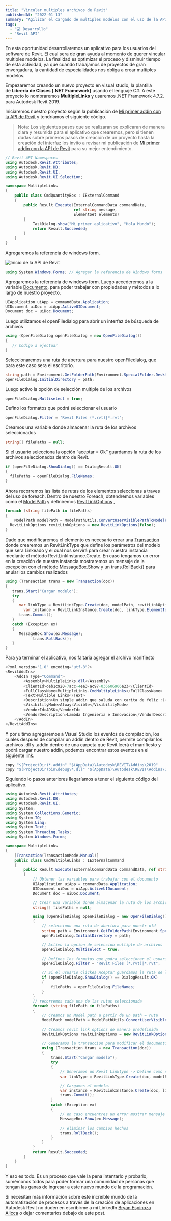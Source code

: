```yaml
---
title: "Vincular multiples archivos de Revit"
publishedAt: "2022-01-13"
summary: "Agilizar el cargado de multiples modelos con el uso de la API de Revit."
tags:
  - "💻 Desarrollo"
  - "Revit API"
---
```


En esta oportunidad desarrollaremos un aplicativo para los usuarios del software de Revit. El cual sera de gran ayuda al momento de querer vincular multiples modelos. La finalidad es optimizar el proceso y disminuir tiempo de esta actividad, ya que cuando trabajamos de proyectos de gran envergadura, la cantidad de especialidades nos obliga a crear multiples modelos.

Empezaremos creando un nuevo proyecto en visual studio, la plantilla de **Librería de Clases (.NET Framework)** usando el lenguaje C#. A este proyecto lo nombraremos **MultipleLinks** y usaremos .NET Framework 4.7.2. para Autodesk Revit 2019.

Iniciaremos nuestro proyecto según la publicación de [Mi primer addin con la API de Revit](https://lambda.com.pe/blog/mi-primer-addin) y tendríamos el siguiente código.

> Nota: Los siguientes pasos que se realizaran se explicaran de manera clara y resumida para el aplicativo que crearemos, pero si tienen dudas sobre primeros pasos de creación de un proyecto hasta la creación del interfaz los invito a revisar mi publicación de [Mi primer addin con la API de Revit](https://lambda.com.pe/blog/mi-primer-addin) para su mejor entendimiento.

```csharp:Command.cs
// Revit API Namespaces
using Autodesk.Revit.Attributes;
using Autodesk.Revit.DB;
using Autodesk.Revit.UI;
using Autodesk.Revit.UI.Selection;

namespace MultipleLinks
{
    public class CmdQuantityBox : IExternalCommand
    {
        public Result Execute(ExternalCommandData commandData,
                              ref string message,
                              ElementSet elements)
        {
            TaskDialog.show("Mi primer aplicativo", "Hola Mundo");
            return Result.Succeeded;
        }
    }
}
```

Agregaremos la referencia de windows form.

![Inicio de la API de Revit](/images/posts/vincular-multiples-modelos/inicio-revit-API.png)

```csharp
using System.Windows.Forms; // Agregar la referencia de Windows forms
```

Agregaremos la referencia de windows form.
Luego accederemos a la variable [Documento](https://www.revitapidocs.com/2022/ab1718f9-45fb-b3d3-827e-32ff81cf929c.htm), para poder trabajar con propiedades y métodos a lo largo de nuestro proyecto.

```csharp
UIApplication uiApp = commandData.Application;
UIDocument uiDoc = uiApp.ActiveUIDocument;
Document doc = uiDoc.Document;
```

Luego utilizamos el openFiledialog para abrir un interfaz de búsqueda de archivos

```csharp
using (OpenFileDialog openFileDialog = new OpenFileDialog())
{
   // Codigo a ejectuar
}
```

Seleccionaremos una ruta de abertura para nuestro openFiledialog, que para este caso sera el escritorio.

```csharp
string path = Environment.GetFolderPath(Environment.SpecialFolder.Desktop);
openFileDialog.InitialDirectory = path;
```

Luego activo la opción de selección multiple de los archivos

```csharp
openFileDialog.Multiselect = true;
```

Defino los formatos que podrá seleccionar el usuario

```csharp
openFileDialog.Filter = "Revit Files (*.rvt)|*.rvt";
```

Creamos una variable donde almacenar la ruta de los archivos seleccionados

```csharp
string[] filePaths = null;
```

Si el usuario selecciona la opción “aceptar = Ok” guardamos la ruta de los archivos seleccionados dentro de Revit.

```csharp
if (openFileDialog.ShowDialog() == DialogResult.OK)
{
  filePaths = openFileDialog.FileNames;
}
```

Ahora recorremos las lista de rutas de los elementos seleccionas a traves del uso de foreach. Dentro de nuestro Foreach, obtendremos variables como el [ModelPath](https://www.revitapidocs.com/2019/40a84c72-e4b8-72ac-2f71-3216c66a11b3.htm) y definiremos [RevitLinkOptions](https://www.revitapidocs.com/2015/3f710983-5a4d-d515-a633-12b06a419b30.htm) ,

```csharp
foreach (string filePath in filePaths)
{
	ModelPath modelPath = ModelPathUtils.ConvertUserVisiblePathToModelPath(filePath);
  RevitLinkOptions revitLinkOptions = new RevitLinkOptions(false);
}
```

Dado que modificaremos el elemento es necesario crear una [Transaction](https://www.revitapidocs.com/2015/308ebf8d-d96d-4643-cd1d-34fffcea53fd.htm) donde crearemos un RevitLinkType que define los parámetros del modelo que sera Linkeado y el cual nos servirá para crear nuestra instancia mediante el método RevitLinkInstance.Create. En caso tengamos un error en la creación de nuestra instancia mostraremos un mensaje de la excepción con el método [MessageBox.Show](http://MessageBox.Show) y un trans.RollBack() para anular los cambios realizados

```csharp
using (Transaction trans = new Transaction(doc))
{
   trans.Start("Cargar modelo");
   try
   {
      var linkType = RevitLinkType.Create(doc, modelPath, revitLinkOptions);
	    var instance = RevitLinkInstance.Create(doc, linkType.ElementId);
      trans.Commit();
   }
   catch (Exception ex)
   {
      MessageBox.Show(ex.Message);
			trans.RollBack();
   }
}
```

Para ya terminar el aplicativo, nos faltaría agregar el archivo manifiesto

```csharp
<?xml version="1.0" encoding="utf-8"?>
<RevitAddIns>
	<AddIn Type="Command">
		<Assembly>MultipleLinks.dll</Assembly>
		<ClientId>deb1c920-7acc-4ea3-ac97-036606906a23</ClientId>
		<FullClassName>MultipleLinks.CmdMultipleLinks</FullClassName>
		<Text>Multiple Links</Text>
		<Description>Un simple addin que saluda con carita de feliz :)</Description>
		<VisibilityMode>AlwaysVisible</VisibilityMode>
		<VendorId>ADSK</VendorId>
		<VendorDescription>Lambda Ingenieria e Innovacion</VendorDescription>
	</AddIn>
</RevitAddIns>
```

Y por ultimo agregaremos a Visual Studio los eventos de compilación, los cuales después de compilar un addin dentro de Revit, permite compilar los archivos .dll y .addin dentro de una carpeta que Revit leerá el manifiesto y podrá cargar nuestro addin, podemos encontrar estos eventos en el siguiente [link](https://gist.github.com/riverscode/66b6acac8cd453ad8dac6e553fce9f56).

```csharp
copy "$(ProjectDir)*.addin" "$(AppData)\Autodesk\REVIT\Addins\2019"
copy "$(ProjectDir)bin\debug\*.dll" "$(AppData)\Autodesk\REVIT\Addins\2019"
```

Siguiendo lo pasos anteriores llegaríamos a tener el siguiente código del aplicativo.

```csharp
using Autodesk.Revit.Attributes;
using Autodesk.Revit.DB;
using Autodesk.Revit.UI;
using System;
using System.Collections.Generic;
using System.IO;
using System.Linq;
using System.Text;
using System.Threading.Tasks;
using System.Windows.Forms; 

namespace MultipleLinks
{
    [Transaction(TransactionMode.Manual)]
    public class CmdMultipleLinks : IExternalCommand
    {
        public Result Execute(ExternalCommandData commandData, ref string message, ElementSet elements)
        {
            // Obtener las variables para trabajar con el documento
            UIApplication uiApp = commandData.Application;
            UIDocument uiDoc = uiApp.ActiveUIDocument;
            Document doc = uiDoc.Document;

            // Crear una variable donde almacenar la ruta de los archivos seleccionados
            string[] filePaths = null;

            using (OpenFileDialog openFileDialog = new OpenFileDialog())
            {
                // selecciono una ruta de abertura para nuestr ofd
                string path = Environment.GetFolderPath(Environment.SpecialFolder.Desktop);
                openFileDialog.InitialDirectory = path;

                // Activo la opcion de seleccion multiple de archivos
                openFileDialog.Multiselect = true;

                // Defines los formatos que podra seleccionar el usuario
                openFileDialog.Filter = "Revit Files (*.rvt)|*.rvt";

                // Si el usuario clickea Aceptar guardamos la ruta de los archivos seleccionados
                if (openFileDialog.ShowDialog() == DialogResult.OK)
                {
                    filePaths = openFileDialog.FileNames;
                }
            }
            // recorremos cada una de las rutas seleccionada
            foreach (string filePath in filePaths)
            {
                // Creamos un Model path a partir de un path = ruta
                ModelPath modelPath = ModelPathUtils.ConvertUserVisiblePathToModelPath(filePath);

                // Creamos revit link options de manera predefinida
                RevitLinkOptions revitLinkOptions = new RevitLinkOptions(false);

                // Generamos la transaccion para modificar el documento
                using (Transaction trans = new Transaction(doc))
                {
                    trans.Start("Cargar modelo");
                    try
                    {
                        // Generamos un Revit Linktype -> Define como se carga el modelo linkeado
                        var linkType = RevitLinkType.Create(doc, modelPath, revitLinkOptions);

                        // Cargamos el modelo.
                        var instance = RevitLinkInstance.Create(doc, linkType.ElementId);
                        trans.Commit();
                    }
                    catch (Exception ex)
                    {
                        // en caso encuentres un error mostrar mensaje
                        MessageBox.Show(ex.Message);

                        // eliminar los cambios hechos
                        trans.RollBack();
                    }
                }
            }
            return Result.Succeeded;
        }
    }
}
```

Y eso es todo. Es un proceso que vale la pena intentarlo y probarlo, sumémonos todos para poder formar una comunidad de personas que tengan las ganas de ingresar a este nuevo mundo de la programación.

Si necesitan más información sobre este increíble mundo de la automatización de procesos a través de la creación de aplicaciones en Autodesk Revit no duden en escribirme a mi LinkedIn [Bryan Espinoza Allcca](https://www.linkedin.com/in/bryan-espinoza-bim/) o dejar comentarios debajo de este post.
